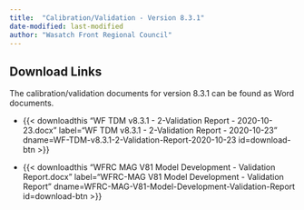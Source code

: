 ```yaml
---
title:  "Calibration/Validation - Version 8.3.1"
date-modified: last-modified
author: "Wasatch Front Regional Council"
---
```


## Download Links

The calibration/validation documents for version 8.3.1 can be found as Word documents.

 - {{< downloadthis "WF TDM v8.3.1 - 2-Validation Report - 2020-10-23.docx"
label="WF TDM v8.3.1 - 2-Validation Report - 2020-10-23" dname=WF-TDM-v8.3.1-2-Validation-Report-2020-10-23 id=download-btn >}}

 - {{< downloadthis "WFRC MAG V81 Model Development - Validation Report.docx"
label="WFRC-MAG V81 Model Development - Validation Report" dname=WFRC-MAG-V81-Model-Development-Validation-Report id=download-btn >}}
